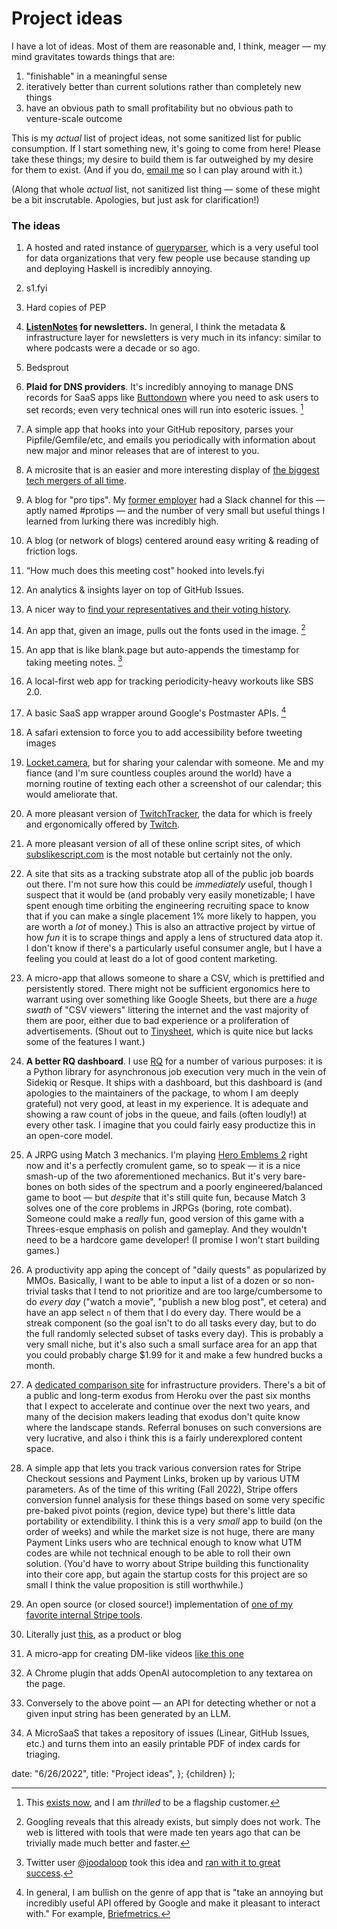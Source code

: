 # Project ideas

I have a lot of ideas. Most of them are reasonable and, I think, meager — my mind gravitates towards things that are:

1. "finishable" in a meaningful sense
2. iteratively better than current solutions rather than completely new things
3. have an obvious path to small profitability but no obvious path to venture-scale outcome

This is my _actual_ list of project ideas, not some sanitized list for public consumption. If I start something new,
it's going to come from here! Please take these things; my desire to build them is far outweighed by my desire for them
to exist. (And if you do, [email me](mailto:me@jmduke.com) so I can play around with it.)

(Along that whole _actual_ list, not sanitized list thing — some of these might be a bit inscrutable. Apologies, but just ask for clarification!)

### The ideas

1. A hosted and rated instance of [queryparser](https://github.com/uber/queryparser), which is a very useful tool for data organizations that very few people use because standing up and deploying Haskell is incredibly annoying.
2. s1.fyi
3. Hard copies of PEP
4. **[ListenNotes](https://www.listennotes.com/) for newsletters.** In general, I think the metadata & infrastructure layer for newsletters is very much in its infancy: similar to where podcasts were a decade or so ago.
5. Bedsprout
6. **Plaid for DNS providers**. It's incredibly annoying to manage DNS records for SaaS apps like [Buttondown](https://buttondown.email) where you need to ask users to set records; even very technical ones will run into esoteric issues. [^4]
7. A simple app that hooks into your GitHub repository, parses your Pipfile/Gemfile/etc, and emails you periodically with information about new major and minor releases that are of interest to you.
8. A microsite that is an easier and more interesting display of [the biggest tech mergers of all time](https://www.pcmag.com/news/the-biggest-tech-mergers-and-acquisitions-of-all-time).
9. A blog for "pro tips". My [former employer](https://stripe.com) had a Slack channel for this — aptly named #protips — and the number of very small but useful things I learned from lurking there was incredibly high.
10. A blog (or network of blogs) centered around easy writing & reading of friction logs.
11. “How much does this meeting cost” hooked into levels.fyi
12. An analytics & insights layer on top of GitHub Issues.
13. A nicer way to [find your representatives and their voting history](https://www.commoncause.org/find-your-representative/).
14. An app that, given an image, pulls out the fonts used in the image. [^2]
15. An app that is like blank.page but auto-appends the timestamp for taking meeting notes. [^3]
16. A local-first web app for tracking periodicity-heavy workouts like SBS 2.0.
17. A basic SaaS app wrapper around Google's Postmaster APIs. [^1]
18. A safari extension to force you to add accessibility before tweeting images
19. [Locket.camera](https://locket.camera/), but for sharing your calendar with someone. Me and my fiance (and I'm sure countless couples around the world) have a morning routine of texting each other a screenshot of our calendar; this would ameliorate that.
20. A more pleasant version of [TwitchTracker](https://twitchtracker.com/statistics), the data for which is freely and ergonomically offered by [Twitch](https://dev.twitch.tv/docs/api/reference).
21. A more pleasant version of all of these online script sites, of which [subslikescript.com](https://subslikescript.com/) is the most notable but certainly not the only.
22. A site that sits as a tracking substrate atop all of the public job boards out there. I'm not sure how this could be _immediately_ useful, though I suspect that it would be (and probably very easily monetizable; I have spent enough time orbiting the engineering recruiting space to know that if you can make a single placement 1% more likely to happen, you are worth a _lot_ of money.) This is also an attractive project by virtue of how _fun_ it is to scrape things and apply a lens of structured data atop it. I don't know if there's a particularly useful consumer angle, but I have a feeling you could at least do a lot of good content marketing.
23. A micro-app that allows someone to share a CSV, which is prettified and persistently stored. There might not be sufficient ergonomics here to warrant using over something like Google Sheets, but there are a _huge swath_ of "CSV viewers" littering the internet and the vast majority of them are poor, either due to bad experience or a proliferation of advertisements. (Shout out to [Tinysheet](https://tinysheet.com), which is quite nice but lacks some of the features I want.)
24. **A better RQ dashboard**. I use [RQ](https://github.com/rq/rq) for a number of various purposes: it is a Python library for asynchronous job execution very much in the vein of Sidekiq or Resque. It ships with a dashboard, but this dashboard is (and apologies to the maintainers of the package, to whom I am deeply grateful) not very good, at least in my experience. It is adequate and showing a raw count of jobs in the queue, and fails (often loudly!) at every other task. I imagine that you could fairly easy productize this in an open-core model.
25. A JRPG using Match 3 mechanics. I'm playing [Hero Emblems 2](https://toucharcade.com/2022/06/28/hero-emblems-2-review-iphone-ipad-ios-match-3/) right now and it's a perfectly cromulent game, so to speak — it is a nice smash-up of the two aforementioned mechanics. But it's very bare-bones on both sides of the spectrum and a poorly engineered/balanced game to boot — but _despite_ that it's still quite fun, because Match 3 solves one of the core problems in JRPGs (boring, rote combat). Someone could make a _really_ fun, good version of this game with a Threes-esque emphasis on polish and gameplay. And they wouldn't need to be a hardcore game developer! (I promise I won't start building games.)
26. A productivity app aping the concept of "daily quests" as popularized by MMOs. Basically, I want to be able to input a list of a dozen or so non-trivial tasks that I tend to not prioritize and are too large/cumbersome to do _every day_ ("watch a movie", "publish a new blog post", et cetera) and have an app select `n` of them that I do every day. There would be a streak component (so the goal isn't to do all tasks every day, but to do the full randomly selected subset of tasks every day). This is probably a very small niche, but it's also such a small surface area for an app that you could probably charge $1.99 for it and make a few hundred bucks a month.
27. A [dedicated comparison site](https://www.sitebuilderreport.com) for infrastructure providers. There's a bit of a public and long-term exodus from Heroku over the past six months that I expect to accelerate and continue over the next two years, and many of the decision makers leading that exodus don't quite know where the landscape stands. Referral bonuses on such conversions are very lucrative, and also i think this is a fairly underexplored content space.
28. A simple app that lets you track various conversion rates for Stripe Checkout sessions and Payment Links, broken up by various UTM parameters. As of the time of this writing (Fall 2022), Stripe offers conversion funnel analysis for these things based on some very specific pre-baked pivot points (region, device type) but there's little data portability or extendibility. I think this is a very _small_ app to build (on the order of weeks) and while the market size is not huge, there are many Payment Links users who are technical enough to know what UTM codes are while not technical enough to be able to roll their own solution. (You'd have to worry about Stripe building this functionality into their core app, but again the startup costs for this project are so small I think the value proposition is still worthwhile.)
29. An open source (or closed source!) implementation of [one of my favorite internal Stripe tools](https://twitter.com/jarredsumner/status/1576019203294826496).
30. Literally just [this](https://twitter.com/raunofreiberg/status/1576858107221008384), as a product or blog
31. A micro-app for creating DM-like videos [like this one](https://twitter.com/m1guelpf/status/1579136883291889669)
32. A Chrome plugin that adds OpenAI autocompletion to any textarea on the page.
33. Conversely to the above point — an API for detecting whether or not a given input string has been generated by an LLM.
34. A MicroSaaS that takes a repository of issues (Linear, GitHub Issues, etc.) and turns them into an easily printable PDF of index cards for triaging.

    [^1]: In general, I am bullish on the genre of app that is "take an annoying but incredibly useful API offered by Google and make it pleasant to interact with." For example, [Briefmetrics.](https://briefmetrics.com/)
    [^2]: Googling reveals that this already exists, but simply does not work. The web is littered with tools that were made ten years ago that can be trivially made much better and faster.
    [^3]: Twitter user [@joodaloop](https://twitter.com/joodaloop) took this idea and [ran with it to great success](https://blankminutes.netlify.app/).
    [^4]: This [exists now](https://dnshelper.com), and I am _thrilled_ to be a flagship customer.

  date: "6/26/2022",
  title: "Project ideas",
};
  <MarkdownPage meta={meta}>{children}</MarkdownPage>
);
